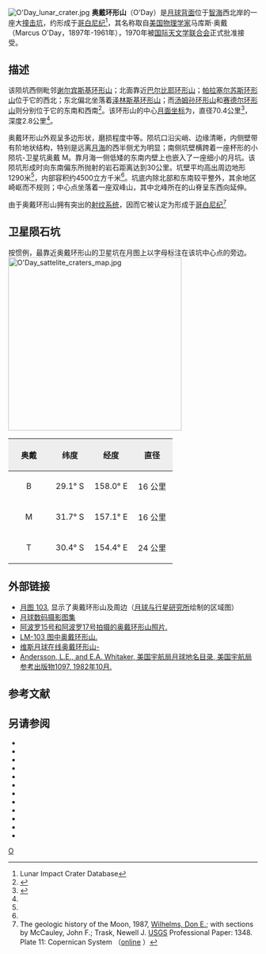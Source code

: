 {{lunar crater data|
 image=O'Day crater 2075 h3.jpg|
 caption=[[月球轨道器2号|月球轨道器2号]]拍摄的图像(上为南)|
 latitude=30.42|
 N_or_S=S|
 longitude=157.29|
 E_or_W=E|
 diameter=70.4公里|
 depth=2.8公里|
 colong=203|
 eponym=马库斯·奥戴}}
[[Image:O'Day_lunar_crater.jpg|thumb]]
'''奥戴环形山'''（O'Day）是[[月球背面|月球背面]]位于[[智海_(月海)|智海]]西北岸的一座大[[撞击坑|撞击坑]]，约形成于[[哥白尼纪|哥白尼纪]]<ref name=LICD>Lunar Impact Crater Database</ref>，其名称取自[[美国|美国]][[物理学家|物理学家]]马库斯·奥戴（Marcus O'Day，1897年-1961年），1970年被[[国际天文学联合会|国际天文学联合会]]正式批准接受。

==描述==
该陨坑西侧毗邻[[谢尔宾斯基环形山|谢尔宾斯基环形山]]；北面靠近[[巴尔比耶环形山|巴尔比耶环形山]]；[[帕拉塞尔苏斯环形山|帕拉塞尔苏斯环形山]]位于它的西北；东北偏北坐落着[[泽林斯基环形山|泽林斯基环形山]]；而[[汤姆孙环形山|汤姆孙环形山]]和[[赛德尔环形山|赛德尔环形山]]则分别位于它的东南和西南<ref>{{Cite web |url=http://planetarynames.wr.usgs.gov/images/Lunar/lac_103_wac.pdf |title=Crater O'Day on LAC-103 map |accessdate=2016-07-12 |archive-date=2016-03-05 |archive-url=https://web.archive.org/web/20160305142200/http://planetarynames.wr.usgs.gov/images/Lunar/lac_103_wac.pdf |dead-url=no }}</ref>。该环形山的中心[[月面坐标|月面坐标]]为{{Coord|30.42|S|157.29|E|globe:Moon|nogoogle=1|noosm=1}}，直径70.4公里<ref name="IAU">{{Cite web |url=http://planetarynames.wr.usgs.gov/Feature/4540 |title=Directory of the International Astronomical Union |access-date=2016-07-12 |archive-date=2020-11-27 |archive-url=https://web.archive.org/web/20201127012945/http://planetarynames.wr.usgs.gov/Feature/4540 |dead-url=no }}</ref>，深度2.8公里<ref name="LICD"/>。

奥戴环形山外观呈多边形状，磨损程度中等。陨坑口沿尖峭、边缘清晰，内侧壁带有阶地状结构，特别是远离[[月海|月海]]的西半侧尤为明显；南侧坑壁横跨着一座杯形的小陨坑-卫星坑奥戴 M。靠月海一侧低矮的东南内壁上也嵌入了一座细小的月坑。该陨坑形成时向东南偏东所抛射的岩石距离达到30公里。坑壁平均高出周边地形1290米<ref name="LICD"/>，内部容积约4500立方千米<ref name="LICD"/>。坑底内除北部和东南较平整外，其余地区崎岖而不规则；中心点坐落着一座双峰山，其中北峰所在的山脊呈东西向延伸。

由于奥戴环形山拥有突出的[[射纹系统|射纹系统]]，因而它被认定为形成于[[哥白尼纪|哥白尼纪]]<ref>The geologic history of the Moon, 1987, [[Donald_Wilhelms|Wilhelms, Don E.]]; with sections by McCauley, John F.; Trask, Newell J. [[United_States_Geological_Survey|USGS]] Professional Paper: 1348.  Plate 11: Copernican System （[http://pubs.er.usgs.gov/publication/pp1348 online] {{Wayback|url=http://pubs.er.usgs.gov/publication/pp1348 |date=20160604112233 }}）</ref>

==卫星陨石坑==
按惯例，最靠近奥戴环形山的卫星坑在月图上以字母标注在该坑中心点的旁边。
[[Image:O'Day_sattelite_craters_map.jpg|350px]]

{| class="wikitable"
!width="25%" style="background:#eeeeee;" |奥戴 
!width="25%" style="background:#eeeeee;" |纬度
!width="25%" style="background:#eeeeee;" |经度
!width="25%" style="background:#eeeeee;" |直径
|-
|align="center"|B
|align="center"|29.1° S
|align="center"|158.0° E
|align="center"|16 公里
|-
|align="center"|M
|align="center"|31.7° S
|align="center"|157.1° E
|align="center"|16 公里
|-
|align="center"|T
|align="center"|30.4° S
|align="center"|154.4° E
|align="center"|24 公里
|}{{clear}}

==外部链接==
* [http://www.lpi.usra.edu/resources/mapcatalog/LM/lm103/ 月图 103]{{Wayback|url=http://www.lpi.usra.edu/resources/mapcatalog/LM/lm103/ |date=20160303191504 }}, 显示了奥戴环形山及周边（[[月球与行星研究所|月球与行星研究所]]绘制的区域图）
*[http://www.lpi.usra.edu/resources/lunar_orbiter/bin/srch_nam.shtml?O%27Day%7C0 月球数码摄影图集] {{Wayback|url=http://www.lpi.usra.edu/resources/lunar_orbiter/bin/srch_nam.shtml?O%27Day%7C0 |date=20201127013234 }}
*[http://www.lpi.usra.edu/resources/apollo/search/feature/?feature=O%27Day 阿波罗15号和阿波罗17号拍摄的奥戴环形山照片.] {{Wayback|url=http://www.lpi.usra.edu/resources/apollo/search/feature/?feature=O%27Day |date=20201127014622 }}
*[http://www.lpi.usra.edu/resources/mapcatalog/LM/lm103/ LM-103 图中奥戴环形山.]{{Wayback|url=http://www.lpi.usra.edu/resources/mapcatalog/LM/lm103/ |date=20160303191504 }}
*[http://the-moon.wikispaces.com/O%27Day 维斯月球在线奥戴环形山-] {{Wayback|url=http://the-moon.wikispaces.com/O%27Day |date=20180531115741 }}
*[http://planet4589.org/astro/lunar/RP-1097.pdf Andersson, L.E., and E.A. Whitaker, 美国宇航局月球地名目录, 美国宇航局参考出版物1097, 1982年10月.]{{Wayback|url=http://planet4589.org/astro/lunar/RP-1097.pdf |date=20141006125838 }}

== 参考文献 ==
{{Reflist}}

==另请参阅==
{{Reflist}}
{{refbegin}}
* {{cite book
  | last1 = Andersson
  | first1 = L. E.
  | last2 = Whitaker
  | first2 = E. A.
  | authorlink2 = Ewen Whitaker
  | date = 1982
  | title = [[NASA|NASA]] Catalogue of Lunar Nomenclature
  | publisher = NASA RP-1097
  | ref = harv
  }}
* {{cite web
  | last = Blue
  | first = Jennifer
  | date = July 25, 2007
  | title = Gazetteer of Planetary Nomenclature
  | publisher = [[United_States_Geological_Survey|USGS]]
  | url = http://planetarynames.wr.usgs.gov/
  | accessdate = 2007-08-05
  | ref = harv
  | archive-date = 2013-02-13
  | archive-url = https://www.webcitation.org/6EOCinkK0?url=http://planetarynames.wr.usgs.gov/
  | dead-url = no
  }}
* {{cite book
  | last1 = Bussey
  | first1 = B.
  | authorlink1 = Ben Bussey
  | last2 = Spudis
  | first2 = P.
  | authorlink2 = Paul Spudis
  | date = 2004
  | title = The Clementine Atlas of the Moon
  | publisher = Cambridge University Press
  | location = New York
  | isbn = 978-0-521-81528-4
  | ref = harv
  }}
* {{cite book
  | last1 = Cocks
  | first1 = Elijah E.
  | last2 = Cocks
  | first2 = Josiah C.
  | date = 1995
  | title = Who's Who on the Moon: A Biographical Dictionary of Lunar Nomenclature
  | url = https://archive.org/details/isbn_9780936389271
  | publisher = Tudor Publishers
  | isbn = 978-0-936389-27-1
  | ref = harv
  }}
* {{cite web
  | last = McDowell
  | first = Jonathan
  | date = July 15, 2007
  | url = http://host.planet4589.org/astro/lunar/
  | title = Lunar Nomenclature
  | publisher = Jonathan's Space Report
  | accessdate = 2007-10-24
  | ref = harv
  | archive-date = 2018-12-25
  | archive-url = https://web.archive.org/web/20181225170156/http://host.planet4589.org/astro/lunar/
  | dead-url = no
  }}
* {{cite journal| last1 = Menzel| first1 = D. H.| last2 = Minnaert| first2 = M.| last3 = Levin| first3 = B.| last4 = Dollfus| first4 = A.| last5 = Bell| first5 = B.| title = Report on Lunar Nomenclature by the Working Group of Commission 17 of the IAU| doi = 10.1007/BF00171763| journal = Space Science Reviews| volume = 12| issue = 2| pages = 136–186| date = 1971| bibcode = 1971SSRv...12..136M| ref = harv}}
* {{cite book
  | first = Patrick
  | last = Moore
  | authorlink = Patrick Moore
  | date = 2001
  | title = On the Moon
  | url = https://archive.org/details/patrickmooreonmo00patr
  | publisher = Sterling Publishing Co.
  | isbn = 978-0-304-35469-6
  | ref = harv
  }}
* {{cite book
  | first = Fred W.
  | last = Price
  | date = 1988
  | title = The Moon Observer's Handbook
  | publisher = Cambridge University Press
  | isbn = 978-0-521-33500-3
  | ref = harv
  }}
* {{cite book
  | last = Rükl
  | first = Antonín
  | authorlink = Antonín Rükl
  | date = 1990
  | title = Atlas of the Moon
  | publisher = Kalmbach Books
  | isbn = 978-0-913135-17-4
  | ref = harv
  }}
* {{cite book
  | last = Webb
  | first = Rev. T. W.
  | authorlink = Thomas William Webb
  | date = 1962
  | title = Celestial Objects for Common Telescopes
  | url = https://archive.org/details/celestialobjects00webb
  | edition = 6th revised
  | publisher = Dover
  | isbn = 978-0-486-20917-3
  | ref = harv
  }}
* {{cite book
  | first = Ewen A.
  | last = Whitaker
  | authorlink = Ewen Whitaker
  | date = 1999
  | title = Mapping and Naming the Moon
  | publisher = Cambridge University Press
  | isbn = 978-0-521-62248-6
  | ref = harv
  }}
* {{cite book
  | first = Peter T.
  | last = Wlasuk
  | date = 2000
  | title = Observing the Moon
  | publisher = Springer
  | isbn = 978-1-85233-193-1
  | ref = harv
 }}
{{refend}}

[[Category:月球环形山|O]]
{{月球環形山 (O-Q)}}